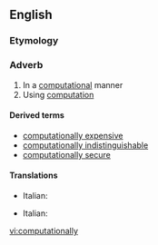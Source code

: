==English==

===Etymology===
{{suffix|computational|ly}}

===Adverb===
{{en-adv}}

# In a [[computational]] manner
# Using [[computation]]

====Derived terms====
*[[computationally expensive]]
*[[computationally indistinguishable]]
* [[computationally secure]]

====Translations====
{{trans-top|computational manner}}
* Italian: {{t|it|computazionalmente}}
{{trans-mid}}
{{trans-bottom}}
{{trans-top|using computation}}
* Italian: {{t|it|computazionalmente}}
{{trans-mid}}
{{trans-bottom}}

[[vi:computationally]]